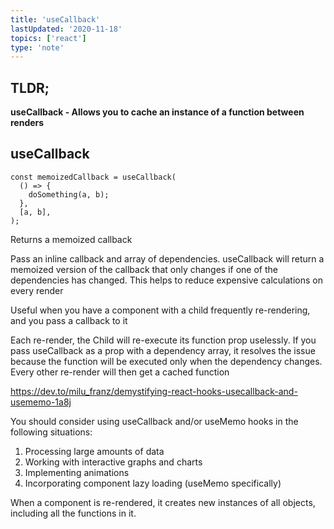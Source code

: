 ```yaml
---
title: 'useCallback'
lastUpdated: '2020-11-18'
topics: ['react']
type: 'note'
---
```


## TLDR;

**useCallback - Allows you to cache an instance of a function between renders**

## useCallback

```
const memoizedCallback = useCallback(
  () => {
    doSomething(a, b);
  },
  [a, b],
);
```

Returns a memoized callback

Pass an inline callback and array of dependencies. useCallback will return a memoized version of the callback that only changes if one of the dependencies has changed. This helps to reduce expensive calculations on every render

Useful when you have a component with a child frequently re-rendering, and you pass a callback to it

Each re-render, the Child will re-execute its function prop uselessly. If you pass useCallback as a prop with a dependency array, it resolves the issue because the function will be executed only when the dependency changes. Every other re-render will then get a cached function

https://dev.to/milu_franz/demystifying-react-hooks-usecallback-and-usememo-1a8j

You should consider using useCallback and/or useMemo hooks in the following situations:

1. Processing large amounts of data
2. Working with interactive graphs and charts
3. Implementing animations
4. Incorporating component lazy loading (useMemo specifically)

When a component is re-rendered, it creates new instances of all objects, including all the functions in it.
